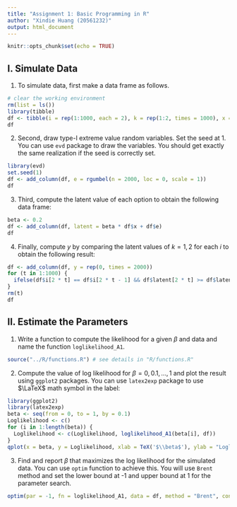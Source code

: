 ```yaml
---
title: "Assignment 1: Basic Programming in R"
author: "Xindie Huang (20561232)"
output: html_document
---
```


```r
knitr::opts_chunk$set(echo = TRUE)
```

## I. Simulate Data

1. To simulate data, first make a data frame as follows.
```r
# clear the working environment
rm(list = ls())
library(tibble)
df <- tibble(i = rep(1:1000, each = 2), k = rep(1:2, times = 1000), x = rep(0:1, times = 1000))
df
```

2. Second, draw type-I extreme value random variables. Set the seed at 1. You can use `evd` package to draw the variables. You should get exactly the same realization if the seed is correctly set.
```r
library(evd)
set.seed(1)
df <- add_column(df, e = rgumbel(n = 2000, loc = 0, scale = 1))
df
```

3. Third, compute the latent value of each option to obtain the following data frame:
```r
beta <- 0.2
df <- add_column(df, latent = beta * df$x + df$e)
df
```

4. Finally, compute $y$ by comparing the latent values of $k=1,2$ for each $i$ to obtain the following result:
```r
df <- add_column(df, y = rep(0, times = 2000))
for (t in 1:1000) {
  ifelse(df$i[2 * t] == df$i[2 * t - 1] && df$latent[2 * t] >= df$latent[2 * t - 1], df$y[2 * t] <- 1, df$y[2 * t - 1] <- 1)
}
rm(t)
df
```


## II. Estimate the Parameters

1. Write a function to compute the likelihood for a given $\beta$ and data and name the function `loglikelihood_A1`.
```r
source("../R/functions.R") # see details in "R/functions.R"
```

2. Compute the value of log likelihood for $\beta = 0,0.1,...,1$ and plot the result using `ggplot2` packages. You can use `latex2exp` package to use $\LaTeX$ math symbol in the label:
```r
library(ggplot2)
library(latex2exp)
beta <- seq(from = 0, to = 1, by = 0.1)
Loglikelihood <- c()
for (i in 1:length(beta)) {
  Loglikelihood <- c(Loglikelihood, loglikelihood_A1(beta[i], df))
}
qplot(x = beta, y = Loglikelihood, xlab = TeX('$\\beta$'), ylab = "Loglikelihood")
```

3. Find and report $\beta$ that maximizes the log likelihood for the simulated data. You can use `optim` function to achieve this. You will use `Brent` method and set the lower bound at -1 and upper bound at 1 for the parameter search.

```r
optim(par = -1, fn = loglikelihood_A1, data = df, method = "Brent", control = list(fnscale = -1), lower = -1, upper = 1, hessian = FALSE)
```